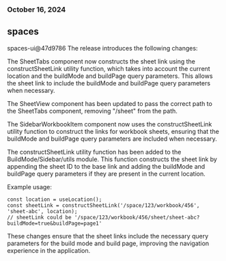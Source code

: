 ### October 16, 2024
## spaces

spaces-ui@47d9786
The release introduces the following changes:

The SheetTabs component now constructs the sheet link using the constructSheetLink utility function, which takes into account the current location and the buildMode and buildPage query parameters. This allows the sheet link to include the buildMode and buildPage query parameters when necessary.

The SheetView component has been updated to pass the correct path to the SheetTabs component, removing "/sheet" from the path.

The SidebarWorkbookItem component now uses the constructSheetLink utility function to construct the links for workbook sheets, ensuring that the buildMode and buildPage query parameters are included when necessary.

The constructSheetLink utility function has been added to the BuildMode/Sidebar/utils module. This function constructs the sheet link by appending the sheet ID to the base link and adding the buildMode and buildPage query parameters if they are present in the current location.

Example usage:

```tsx
const location = useLocation();
const sheetLink = constructSheetLink('/space/123/workbook/456', 'sheet-abc', location);
// sheetLink could be '/space/123/workbook/456/sheet/sheet-abc?buildMode=true&buildPage=page1'
```

These changes ensure that the sheet links include the necessary query parameters for the build mode and build page, improving the navigation experience in the application.